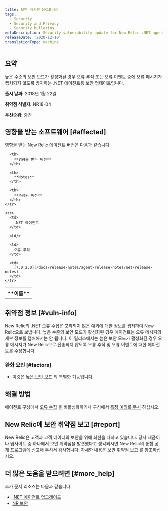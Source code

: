 ```yaml
---
title: 보안 게시판 NR18-04
tags:
  - Security
  - Security and Privacy
  - Security bulletins
metaDescription: Security vulnerability update for New Relic .NET agent.
releaseDate: '2020-12-10'
translationType: machine
---
```


## 요약

높은 수준의 보안 모드가 활성화된 경우 오류 추적 또는 오류 이벤트 중에 오류 메시지가 캡처되지 않도록 방지하는 .NET 에이전트용 보안 업데이트입니다.

**출시 날짜:** 2018년 1월 22일

**취약점 식별자:** NR18-04

**우선순위:** 중간

## 영향을 받는 소프트웨어 [#affected]

영향을 받는 New Relic 에이전트 버전은 다음과 같습니다.

<table>
  <tbody>
    <tr>
      <th>
        **이름**
      </th>

      <th>
        **영향을 받는 버전**
      </th>

      <th>
        **Notes**
      </th>

      <th>
        **수정된 버전**
      </th>
    </tr>

    <tr>
      <td>
        .NET 에이전트
      </td>

      <td/>

      <td>
        오류 추적
      </td>

      <td>
        [7.0.2.0](/docs/release-notes/agent-release-notes/net-release-notes)
      </td>
    </tr>
  </tbody>
</table>

## 취약점 정보 [#vuln-info]

New Relic의 .NET 오류 수집은 포착되지 않은 예외에 대한 정보를 캡처하여 New Relic으로 보냅니다. 높은 수준의 보안 모드가 활성화된 경우 에이전트는 오류 메시지의 세부 정보를 캡처해서는 안 됩니다. 이 릴리스에서는 높은 보안 모드가 활성화된 경우 오류 메시지가 New Relic으로 전송되지 않도록 오류 추적 및 오류 이벤트에 대한 에이전트를 수정합니다.

### 완화 요인 [#factors]

* 이것은 [높은 보안 모드](/docs/agents/net-agent/configuration/net-agent-configuration#high_security_mode) 의 특별한 기능입니다.

## 해결 방법

에이전트 구성에서 [오류 수집](/docs/agents/net-agent/configuration/net-agent-configuration#error_collector) 을 비활성화하거나 구성에서 [특정 예외를 무시](/docs/agents/net-agent/configuration/net-agent-configuration#error-ignoreErrors) 하십시오.

## New Relic에 보안 취약점 보고 [#report]

New Relic은 고객과 고객 데이터의 보안을 위해 최선을 다하고 있습니다. 당사 제품이나 웹사이트 중 하나에서 보안 취약점을 발견했다고 생각되시면 New Relic의 통합 공개 프로그램에 신고해 주셔서 감사합니다. 자세한 내용은 [보안 취약점 보고](/docs/security/new-relic-security/data-privacy/reporting-security-vulnerabilities) 를 참조하십시오.

## 더 많은 도움을 받으려면 [#more_help]

추가 문서 리소스는 다음과 같습니다.

* [.NET 에이전트 업그레이드](/docs/agents/net-agent/installation/update-net-agent)
* [NR 보안](https://newrelic.com/security)